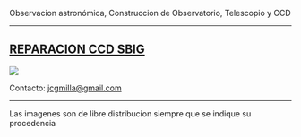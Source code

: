 Observacion astronómica,
Construccion de Observatorio,
Telescopio y CCD

---

<h2>
  <a href="/reparacion-ccd">
    REPARACION CCD SBIG
  </a>
</h2>

<img src="https://astroccd.files.wordpress.com/2020/11/franja.jpg?w=620&zoom=2" />

Contacto: jcgmilla@gmail.com

---

Las imagenes  son de libre distribucion  siempre que se indique  su  procedencia